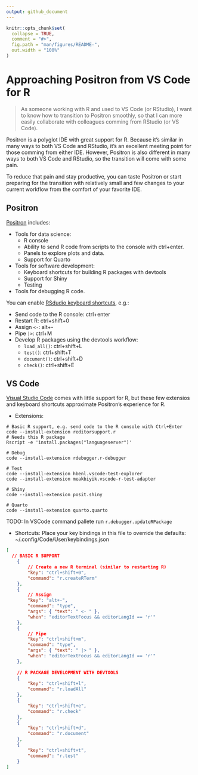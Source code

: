 ```yaml
---
output: github_document
---
```


<!-- README.md is generated from README.Rmd. Please edit that file -->

```r
knitr::opts_chunk$set(
  collapse = TRUE,
  comment = "#>",
  fig.path = "man/figures/README-",
  out.width = "100%"
)
```

# Approaching Positron from VS Code for R

> As someone working with R and used to VS Code (or RStudio), I want to
know how to transition to Positron smoothly, so that I can more easily
collaborate with colleagues comming from RStudio (or VS Code).

Positron is a polyglot IDE with great support for R. Because it's similar
in many ways to both VS Code and RStudio, it's an excellent meeting point
for those comming from either IDE. However, Positron is also different
in many ways to both VS Code and RStudio, so the transition will come
with some pain.

To reduce that pain and stay productive, you can taste Positron or start
preparing for the transition with relatively small and few changes to
your current workflow from the comfort of your favorite IDE.

## Positron

[Positron](https://positron.posit.co/) includes:

* Tools for data science: 
  * R console
  * Ability to send R code from scripts to the console with ctrl+enter.
  * Panels to explore plots and data.
  * Support for Quarto
* Tools for software development:
  * Keyboard shortcuts for building R packages with devtools
  * Support for Shiny
  * Testing
* Tools for debugging R code.

You can enable [RSdudio keyboard shortcuts](https://positron.posit.co/keyboard-shortcuts.html#rstudio-keymap), e.g.:

* Send code to the R console: ctrl+enter
* Restart R: ctrl+shift+0
* Assign `<-`: alt+-
* Pipe `|>`: ctrl+M
* Develop R packages using the devtools workflow: 
  * `load_all()`: ctrl+shift+L
  * `test()`: ctrl+shift+T
  * `document()`: ctrl+shift+D
  * `check()`: ctrl+shift+E

## VS Code

[Visual Studio Code](https://code.visualstudio.com/) comes with little
support for R, but these few extensios and keyboard shortcuts approximate
Positron's experience for R.

* Extensions:

```
# Basic R support, e.g. send code to the R console with Ctrl+Enter 
code --install-extension reditorsupport.r
# Needs this R package
Rscript -e 'install.packages("languageserver")'

# Debug
code --install-extension rdebugger.r-debugger

# Test
code --install-extension hbenl.vscode-test-explorer
code --install-extension meakbiyik.vscode-r-test-adapter

# Shiny
code --install-extension posit.shiny

# Quarto
code --install-extension quarto.quarto
```

TODO: In VSCode command pallete run `r.debugger.updateRPackage`

* Shortcuts: Place your key bindings in this file to override the
defaults: ~/.config/Code/User/keybindings.json

```json
[
  // BASIC R SUPPORT
    {
        // Create a new R terminal (similar to restarting R)
        "key": "ctrl+shift+0",
        "command": "r.createRTerm"
    },
    {
        // Assign
        "key": "alt+-",
        "command": "type",
        "args": { "text": " <- " },
        "when": "editorTextFocus && editorLangId == 'r'"
    },
    {
        // Pipe
        "key": "ctrl+shift+m",
        "command": "type",
        "args": { "text": " |> " },
        "when": "editorTextFocus && editorLangId == 'r'"
    },
    
    // R PACKAGE DEVELOPMENT WITH DEVTOOLS
    {          
        "key": "ctrl+shift+l",
        "command": "r.loadAll"
    },
    {
        "key": "ctrl+shift+e",
        "command": "r.check"
    },
    {
        "key": "ctrl+shift+d",
        "command": "r.document"
    },
    {
        "key": "ctrl+shift+t",
        "command": "r.test"
    }
]
```
